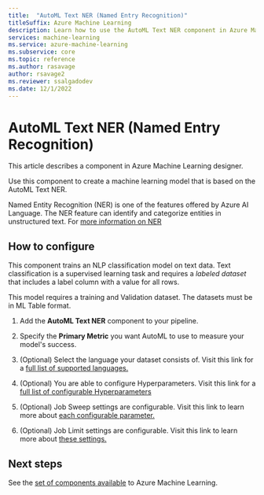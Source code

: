 ```yaml
---
title:  "AutoML Text NER (Named Entry Recognition)"
titleSuffix: Azure Machine Learning
description: Learn how to use the AutoML Text NER component in Azure Machine Learning to create a classifier using ML Table data.
services: machine-learning
ms.service: azure-machine-learning
ms.subservice: core
ms.topic: reference
ms.author: rasavage
author: rsavage2
ms.reviewer: ssalgadodev
ms.date: 12/1/2022
---
```


# AutoML Text NER (Named Entry Recognition)

This article describes a component in Azure Machine Learning designer.

Use this component to create a machine learning model that is based on the AutoML Text NER.

Named Entity Recognition (NER) is one of the features offered by Azure AI Language. The NER feature can identify and categorize entities in unstructured text. For [more information on NER](/azure/ai-services/language-service/named-entity-recognition/overview)

## How to configure 

This component trains an NLP classification model on text data. Text classification is a supervised learning task and requires a *labeled dataset* that includes a label column with a value for all rows.


This model requires a training and Validation dataset. The datasets must be in ML Table format.



1. Add the **AutoML Text NER** component to your pipeline.

1.  Specify the **Primary Metric** you want AutoML to use to measure your model's success.

1. (Optional) Select the language your dataset consists of. Visit this link for a [full list of supported languages.](../how-to-auto-train-nlp-models.md#language-settings)

1. (Optional) You are able to configure Hyperparameters. Visit this link for a [full list of configurable Hyperparameters](../how-to-auto-train-nlp-models.md#supported-hyperparameters)

1. (Optional) Job Sweep settings are configurable. Visit this link to learn more about [each configurable parameter.](../how-to-auto-train-nlp-models.md#sampling-methods-for-the-sweep)

1. (Optional) Job Limit settings are configurable. Visit this link to learn more about [these settings.](../how-to-auto-train-nlp-models.md#resources-for-the-sweep)




## Next steps

See the [set of components available](../component-reference/component-reference.md) to Azure Machine Learning.